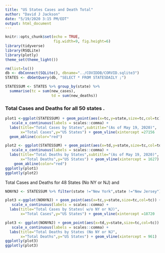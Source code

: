 ```yaml
---
title: "US States Cases and Death Total"
author: "David J Jackson"
date: "5/19/2020 3:15 PM/EDT"
output: html_document 
---
```


```r
knitr::opts_chunk$set(echo = TRUE,
                      fig.width=9, fig.height=6)
library(tidyverse)
library(RSQLite)
library(plotly)
theme_set(theme_light())
```
```r
rm(list=ls())
db <- dbConnect(SQLite(), dbname="../COVIDDB/CORVID.sqlite3")
STATES <- dbGetQuery(db, "SELECT * FROM STATESDAILY ;")
```
```r
STATESSUM <- STATES %>% group_by(state) %>%
  summarise(tc = sum(new_cases),
                     td = sum(new_deaths))
```

### Total Cases and Deaths for all 50 states .

```r
plot1 <-ggplot(STATESSUM) + geom_point(aes(x=tc,y=state,size=tc,col=tc)) +
   scale_x_continuous(labels = scales::comma) +
  labs(title="Total Cases by States",subtitle="(As of May 19, 2020)",
       x="Total Cases",y="US States") + geom_vline(xintercept =27156    ) +
  geom_abline(color="red") 

plot2 <- ggplot(STATESSUM) + geom_point(aes(x=td,y=state,size=tc,col=td)) +
   scale_x_continuous(labels = scales::comma) +
  labs(title="Total Deaths by States",subtitle="(As of May 19, 2020)",
       x="Total Deaths",y="US States") + geom_vline(xintercept = 1627) +
    geom_abline(color="red")
ggplotly(plot1)
ggplotly(plot2)
```
Total Cases and Deaths for 48 States (No NY or NJ) and 
```r
NONYNJ <- STATESSUM %>% filter(state !="New York",state !="New Jersey")

plot3 <-ggplot(NONYNJ) + geom_point(aes(x=tc,y=state,size=tc,col=tc)) +
   scale_x_continuous(labels = scales::comma) +
  labs(title="Total Cases by States( w/o NY or NJ)",
       x="Total Cases",y="US States") + geom_vline(xintercept =18720    )

plot3 <- ggplot(NONYNJ) + geom_point(aes(x=td,y=state,size=tc,col=tc)) +
   scale_x_continuous(labels = scales::comma) +
  labs(title="Total Deaths by States (No NY or NJ",
       x="Total Deaths",y="US States") + geom_vline(xintercept = 961) 
ggplotly(plot3)
ggplotly(plot3)
```
